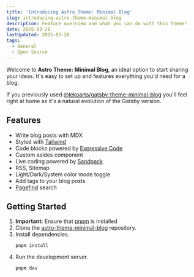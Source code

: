 ```yaml
---
title: 'Introducing Astro Theme: Minimal Blog'
slug: introducing-astro-theme-minimal-blog
description: Feature overview and what you can do with this theme!
date: 2025-03-28
lastUpdated: 2025-03-28
tags:
  - General
  - Open Source
---
```


Welcome to **Astro Theme: Minimal Blog**, an ideal option to start sharing your ideas. It's easy to set up and features everything you'd need for a blog.

If you previously used [@lekoarts/gatsby-theme-minimal-blog](https://github.com/LekoArts/gatsby-themes/tree/main/themes/gatsby-theme-minimal-blog) you'll feel right at home as it's a natural evolution of the Gatsby version.

## Features

- Write blog posts with MDX
- Styled with [Tailwind](https://tailwindcss.com/)
- Code blocks powered by [Expressive Code](https://expressive-code.com/)
- Custom asides component
- Live coding powered by [Sandpack](https://github.com/codesandbox/sandpack)
- RSS, Sitemap
- Light/Dark/System color mode toggle
- Add tags to your blog posts
- [Pagefind](https://pagefind.app/) search

## Getting Started

1. **Important:** Ensure that [pnpm](https://pnpm.io/installation) is installed
1. Clone the [astro-theme-minimal-blog](https://github.com/LekoArts/astro-theme-minimal-blog) repository.
1. Install dependencies.
    ```shell
    pnpm install
    ```
1. Run the development server.
    ```shell
    pnpm dev
    ```
